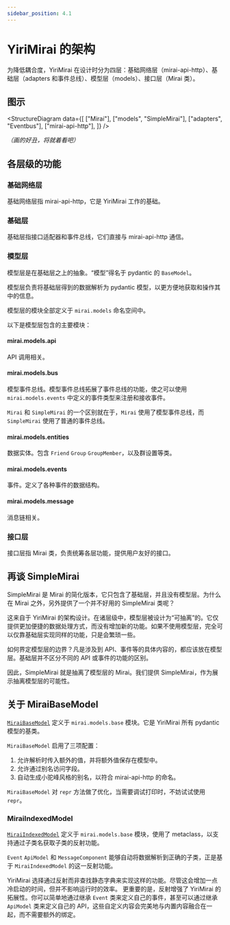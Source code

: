 ```yaml
---
sidebar_position: 4.1
---
```


# YiriMirai 的架构

为降低耦合度，YiriMirai 在设计时分为四层：基础网络层（mirai-api-http）、基础层（adapters 和事件总线）、模型层（models）、接口层（Mirai 类）。

## 图示


<StructureDiagram
  data={[
    ["Mirai"],
    ["models", "SimpleMirai"],
    ["adapters", "Eventbus"],
    ["mirai-api-http"],
  ]}
/>

*（画的好丑，将就着看吧）*

## 各层级的功能

### 基础网络层

基础网络层指 mirai-api-http，它是 YiriMirai 工作的基础。

### 基础层

基础层指接口适配器和事件总线，它们直接与 mirai-api-http 通信。

### 模型层

模型层是在基础层之上的抽象。“模型”得名于 pydantic 的 `BaseModel`。

模型层负责将基础层得到的数据解析为 pydantic 模型，以更方便地获取和操作其中的信息。

模型层的模块全部定义于 `mirai.models` 命名空间中。

以下是模型层包含的主要模块：

#### mirai.models.api

API 调用相关。

#### mirai.models.bus

模型事件总线。模型事件总线拓展了事件总线的功能，使之可以使用 `mirai.models.events` 中定义的事件类型来注册和接收事件。

`Mirai` 和 `SimpleMirai` 的一个区别就在于，`Mirai` 使用了模型事件总线，而 `SimpleMirai` 使用了普通的事件总线。

#### mirai.models.entities

数据实体。包含 `Friend` `Group` `GroupMember`，以及群设置等类。

#### mirai.models.events

事件。定义了各种事件的数据结构。

#### mirai.models.message

消息链相关。

### 接口层

接口层指 Mirai 类，负责统筹各层功能，提供用户友好的接口。

## 再谈 SimpleMirai

SimpleMirai 是 Mirai 的简化版本，它只包含了基础层，并且没有模型层。为什么在 Mirai 之外，另外提供了一个并不好用的 SimpleMirai 类呢？

这来自于 YiriMirai 的架构设计。在诸层级中，模型层被设计为“可抽离”的。它仅提供更加便捷的数据处理方式，而没有增加新的功能。如果不使用模型层，完全可以仅靠基础层实现同样的功能，只是会繁琐一些。

如何界定模型层的边界？凡是涉及到 API、事件等的具体内容的，都应该放在模型层。基础层并不区分不同的 API 或事件的功能的区别。

因此，SimpleMirai 就是抽离了模型层的 Mirai。我们提供 SimpleMirai，作为展示抽离模型层的可能性。

## 关于 MiraiBaseModel

[`MiraiBaseModel`](https://yiri-mirai-api.vercel.app/models/base.html#mirai.models.base.MiraiBaseModel) 定义于 `mirai.models.base` 模块。它是 YiriMirai 所有 pydantic 模型的基类。

`MiraiBaseModel` 启用了三项配置：
1. 允许解析时传入额外的值，并将额外值保存在模型中。
2. 允许通过别名访问字段。
3. 自动生成小驼峰风格的别名，以符合 mirai-api-http 的命名。

`MiraiBaseModel` 对 `repr` 方法做了优化，当需要调试打印时，不妨试试使用 `repr`。

### MiraiIndexedModel

[`MiraiIndexedModel`](https://yiri-mirai-api.vercel.app/models/base.html#mirai.models.base.MiraiIndexedModel) 定义于 `mirai.models.base` 模块，使用了 metaclass，以支持通过子类名获取子类的反射功能。

`Event` `ApiModel` 和 `MessageComponent` 能够自动将数据解析到正确的子类，正是基于 `MiraiIndexedModel` 的这一反射功能。

YiriMirai 选择通过反射而非查找静态字典来实现这样的功能。尽管这会增加一点冷启动的时间，但并不影响运行时的效率。
更重要的是，反射增强了 YiriMirai 的拓展性。你可以简单地通过继承 `Event` 类来定义自己的事件，甚至可以通过继承 `ApiModel` 类来定义自己的 API，这些自定义内容会完美地与内置内容融合在一起，而不需要额外的绑定。
